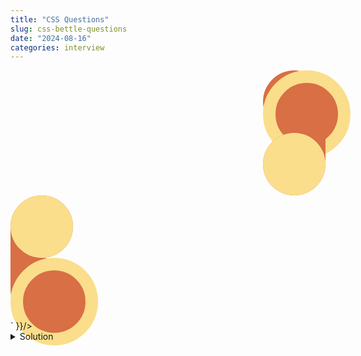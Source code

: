 ```yaml
---
title: "CSS Questions"
slug: css-bettle-questions
date: "2024-08-16"
categories: interview
---
```




<div id="css-battle-1" dangerouslySetInnerHTML={{
  __html: `<div class="container">
<div class='half'>
  <div class="box top-left">
  <div class='round with-border'></div>
  </div>
  <div class="box bottom-left">
  <div class='round'></div>
  </div>
</div>
<div class='half secound'>
  <div class="box top-right">
  <div class='round'></div>
  </div>
  <div class="box bottom-right">
  <div class='round with-border'></div>
  </div>
</div>
</div>
<style>
#css-battle-1 {
  all: unset;
.round{border-radius: 50%;background: #FADE8B;height: 100%;width: 100%}
.with-border {background: #D86F45;border: 20px solid #FADE8B}
.container {display: flex; height: 100%; background: #FADE8B;}
.box {background: #D86F45;width: 100px;height: 100px}
.half {flex: 1;flex-direction: column;justify-content: center;align-items: flex-end;display: flex}
.secound {align-items: flex-start}
.top-right {border-radius: 50% 50% 50% 0%}
.top-left {border-radius: 50% 50% 0% 50%}
.bottom-right {border-radius: 0% 50% 50% 50%}
.bottom-left {border-radius: 50% 0% 50% 50%}
}
</style>`
}}/>

<details>
<summary>Solution</summary>

```html
<div class="container">
<div class='half'>
<div class="box top-left"><div class='round with-border'></div></div>
<div class="box bottom-left"><div class='round'></div></div>
</div>
<div class='half secound'>
<div class="box top-right"><div class='round'></div></div>
<div class="box bottom-right"><div class='round with-border'></div></div>
</div></div>
<style>
*{background: #FADE8B}
.round{border-radius: 50%;background: #FADE8B;height: 100%;width: 100%}
.with-border {height: 60px;width: 60px;background: #D86F45;border: 20px solid #FADE8B}
.container {display: flex; height: 100%}
.box {background: #D86F45;width: 100px;height: 100px}
.half {flex: 1;flex-direction: column;justify-content: center;align-items: flex-end;display: flex}
.secound {align-items: flex-start}
.top-right {border-radius: 50% 50% 50% 0%}
.top-left {border-radius: 50% 50% 0% 50%}
.bottom-right {border-radius: 0% 50% 50% 50%}
.bottom-left {border-radius: 50% 0% 50% 50%}
</style>
```
</details>